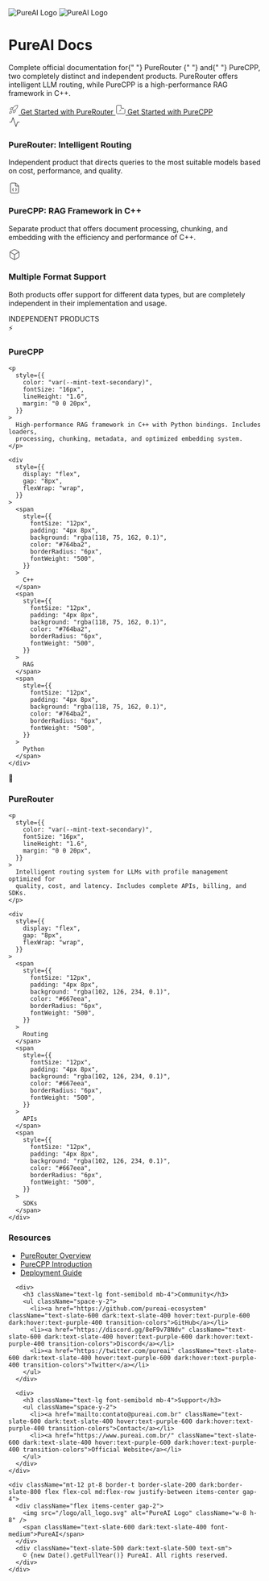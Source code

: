 <div className="flex flex-col items-center text-center mb-12 mt-8">
  <img
    className="block dark:hidden w-24 h-24 mb-4"
    src="/logo/light.svg"
    alt="PureAI Logo"
  />
  <img
    className="hidden dark:block w-24 h-24 mb-4"
    src="/logo/dark.svg"
    alt="PureAI Logo"
  />
  <h1
    className="text-6xl font-extrabold tracking-tight mb-4"
    style={{
      background: "linear-gradient(135deg, #667eea 0%, #764ba2 100%)",
      WebkitBackgroundClip: "text",
      WebkitTextFillColor: "transparent",
    }}
  >
    PureAI Docs
  </h1>
  <div className="h-1 w-24 bg-gradient-to-r from-purple-500 to-indigo-600 rounded mb-6"></div>
</div>

<p className="text-xl text-center max-w-3xl mx-auto mb-8 text-slate-600 dark:text-slate-400">
  Complete official documentation for{" "}
  <span className="font-semibold text-slate-900 dark:text-white">
    PureRouter
  </span>{" "}
  and{" "}
  <span className="font-semibold text-slate-900 dark:text-white">PureCPP</span>,
  two completely distinct and independent products. PureRouter offers
  intelligent LLM routing, while PureCPP is a high-performance RAG framework in
  C++.
</p>

<div className="flex flex-wrap justify-center gap-4 mb-16">
  <a
    href="/purerouter/quickstart"
    className="inline-flex items-center gap-2 px-6 py-3 rounded-lg bg-gradient-to-r from-purple-600 to-indigo-600 text-white font-medium shadow-lg shadow-purple-500/20 hover:shadow-purple-500/30 transition-all hover:-translate-y-0.5"
  >
    <svg
      xmlns="http://www.w3.org/2000/svg"
      width="20"
      height="20"
      viewBox="0 0 24 24"
      fill="none"
      stroke="currentColor"
      strokeWidth="2"
      strokeLinecap="round"
      strokeLinejoin="round"
      className="lucide lucide-rocket"
    >
      <path d="M4.5 16.5c-1.5 1.26-2 5-2 5s3.74-.5 5-2c.71-.84.7-2.13-.09-2.91a2.18 2.18 0 0 0-2.91-.09z" />
      <path d="m12 15-3-3a22 22 0 0 1 2-3.95A12.88 12.88 0 0 1 22 2c0 2.72-.78 7.5-6 11a22.35 22.35 0 0 1-4 2z" />
      <path d="M9 12H4s.55-3.03 2-4c1.62-1.08 5 0 5 0" />
      <path d="M12 15v5s3.03-.55 4-2c1.08-1.62 0-5 0-5" />
    </svg>
    Get Started with PureRouter
  </a>
  <a
    href="/purecpp/quickstart"
    className="inline-flex items-center gap-2 px-6 py-3 rounded-lg bg-white dark:bg-slate-800 text-slate-900 dark:text-white font-medium border border-slate-200 dark:border-slate-700 shadow-sm hover:shadow-md hover:border-purple-200 dark:hover:border-purple-900 transition-all hover:-translate-y-0.5"
  >
    <svg
      xmlns="http://www.w3.org/2000/svg"
      width="20"
      height="20"
      viewBox="0 0 24 24"
      fill="none"
      stroke="currentColor"
      strokeWidth="2"
      strokeLinecap="round"
      strokeLinejoin="round"
      className="lucide lucide-zap"
    >
      <path d="M13 2H4a2 2 0 0 0-2 2v16c0 1.1.9 2 2 2h16a2 2 0 0 0 2-2v-9" />
      <path d="M13 2v7h7" />
      <path d="m9 16 3.5-3.5" />
      <path d="M13 12.5 9.5 16" />
    </svg>
    Get Started with PureCPP
  </a>
</div>

<div className="grid grid-cols-1 md:grid-cols-2 lg:grid-cols-3 gap-6 mb-16">
  <div className="bg-white dark:bg-slate-800 p-6 rounded-xl shadow-sm border border-slate-200 dark:border-slate-700 hover:shadow-md transition-all">
    <div className="w-12 h-12 bg-purple-100 dark:bg-purple-900/30 rounded-lg flex items-center justify-center mb-4">
      <svg xmlns="http://www.w3.org/2000/svg" width="24" height="24" viewBox="0 0 24 24" fill="none" stroke="currentColor" strokeWidth="2" strokeLinecap="round" strokeLinejoin="round" className="text-purple-600 dark:text-purple-400"><path d="M22 12h-4l-3 9L9 3l-3 9H2"/></svg>
    </div>
    <h3 className="text-lg font-semibold mb-2">PureRouter: Intelligent Routing</h3>
    <p className="text-slate-600 dark:text-slate-400">Independent product that directs queries to the most suitable models based on cost, performance, and quality.</p>
  </div>

  <div className="bg-white dark:bg-slate-800 p-6 rounded-xl shadow-sm border border-slate-200 dark:border-slate-700 hover:shadow-md transition-all">
    <div className="w-12 h-12 bg-indigo-100 dark:bg-indigo-900/30 rounded-lg flex items-center justify-center mb-4">
      <svg
        xmlns="http://www.w3.org/2000/svg"
        width="24"
        height="24"
        viewBox="0 0 24 24"
        fill="none"
        stroke="currentColor"
        strokeWidth="2"
        strokeLinecap="round"
        strokeLinejoin="round"
        className="text-indigo-600 dark:text-indigo-400"
      >
        <path d="M14.5 2H6a2 2 0 0 0-2 2v16a2 2 0 0 0 2 2h12a2 2 0 0 0 2-2V7.5L14.5 2z" />
        <polyline points="14 2 14 8 20 8" />
        <path d="M10 12a1 1 0 0 0-1 1v1a1 1 0 0 1-1 1 1 1 0 0 1 1 1v1a1 1 0 0 0 1 1" />
        <path d="M14 18a1 1 0 0 0 1-1v-1a1 1 0 0 1 1-1 1 1 0 0 1-1-1v-1a1 1 0 0 0-1-1" />
      </svg>
    </div>
    <h3 className="text-lg font-semibold mb-2">PureCPP: RAG Framework in C++</h3>
    <p className="text-slate-600 dark:text-slate-400">
      Separate product that offers document processing, chunking, and embedding
      with the efficiency and performance of C++.
    </p>
  </div>

  <div className="bg-white dark:bg-slate-800 p-6 rounded-xl shadow-sm border border-slate-200 dark:border-slate-700 hover:shadow-md transition-all">
    <div className="w-12 h-12 bg-blue-100 dark:bg-blue-900/30 rounded-lg flex items-center justify-center mb-4">
      <svg xmlns="http://www.w3.org/2000/svg" width="24" height="24" viewBox="0 0 24 24" fill="none" stroke="currentColor" strokeWidth="2" strokeLinecap="round" strokeLinejoin="round" className="text-blue-600 dark:text-blue-400"><path d="M21 16V8a2 2 0 0 0-1-1.73l-7-4a2 2 0 0 0-2 0l-7 4A2 2 0 0 0 3 8v8a2 2 0 0 0 1 1.73l7 4a2 2 0 0 0 2 0l7-4A2 2 0 0 0 21 16z"/><polyline points="3.29 7 12 12 20.71 7"/><line x1="12" y1="22" x2="12" y2="12"/></svg>
    </div>
    <h3 className="text-lg font-semibold mb-2">Multiple Format Support</h3>
    <p className="text-slate-600 dark:text-slate-400">Both products offer support for different data types, but are completely independent in their implementation and usage.</p>
  </div>
</div>

<div className="flex items-center gap-3 mb-8 justify-center">
  <div className="h-px bg-slate-200 dark:bg-slate-700 flex-grow max-w-xs"></div>
  <span className="text-slate-500 dark:text-slate-400 text-sm font-medium">
    INDEPENDENT PRODUCTS
  </span>
  <div className="h-px bg-slate-200 dark:bg-slate-700 flex-grow max-w-xs"></div>
</div>

<div className="grid grid-cols-1 md:grid-cols-2 gap-6 mb-16">
  <div className="bg-gradient-to-br from-indigo-50 to-purple-50 dark:from-indigo-900/20 dark:to-purple-900/20 p-6 rounded-xl border border-indigo-100 dark:border-indigo-800/30">
    <div className="flex items-center gap-3 mb-4">
      <div style={{
        width: '48px',
        height: '48px',
        borderRadius: '12px',
        background: 'linear-gradient(135deg, #764ba2 0%, #667eea 100%)',
        display: 'flex',
        alignItems: 'center',
        justifyContent: 'center',
        color: 'white',
        fontSize: '20px'
      }}>
        ⚡
      </div>
      <h3 style={{
        fontSize: '24px',
        fontWeight: '700',
        margin: '0',
        color: 'var(--mint-text-primary)'
      }}>
        PureCPP
      </h3>
    </div>

    <p
      style={{
        color: "var(--mint-text-secondary)",
        fontSize: "16px",
        lineHeight: "1.6",
        margin: "0 0 20px",
      }}
    >
      High-performance RAG framework in C++ with Python bindings. Includes loaders,
      processing, chunking, metadata, and optimized embedding system.
    </p>

    <div
      style={{
        display: "flex",
        gap: "8px",
        flexWrap: "wrap",
      }}
    >
      <span
        style={{
          fontSize: "12px",
          padding: "4px 8px",
          background: "rgba(118, 75, 162, 0.1)",
          color: "#764ba2",
          borderRadius: "6px",
          fontWeight: "500",
        }}
      >
        C++
      </span>
      <span
        style={{
          fontSize: "12px",
          padding: "4px 8px",
          background: "rgba(118, 75, 162, 0.1)",
          color: "#764ba2",
          borderRadius: "6px",
          fontWeight: "500",
        }}
      >
        RAG
      </span>
      <span
        style={{
          fontSize: "12px",
          padding: "4px 8px",
          background: "rgba(118, 75, 162, 0.1)",
          color: "#764ba2",
          borderRadius: "6px",
          fontWeight: "500",
        }}
      >
        Python
      </span>
    </div>
  </div>

  <div className="bg-gradient-to-br from-purple-50 to-indigo-50 dark:from-purple-900/20 dark:to-indigo-900/20 p-6 rounded-xl border border-purple-100 dark:border-purple-800/30">
    <div className="flex items-center gap-3 mb-4">
      <div style={{
        width: '48px',
        height: '48px',
        borderRadius: '12px',
        background: 'linear-gradient(135deg, #667eea 0%, #764ba2 100%)',
        display: 'flex',
        alignItems: 'center',
        justifyContent: 'center',
        color: 'white',
        fontSize: '20px'
      }}>
        🔀
      </div>
      <h3 style={{
        fontSize: '24px',
        fontWeight: '700',
        margin: '0',
        color: 'var(--mint-text-primary)'
      }}>
        PureRouter
      </h3>
    </div>

    <p
      style={{
        color: "var(--mint-text-secondary)",
        fontSize: "16px",
        lineHeight: "1.6",
        margin: "0 0 20px",
      }}
    >
      Intelligent routing system for LLMs with profile management optimized for
      quality, cost, and latency. Includes complete APIs, billing, and SDKs.
    </p>

    <div
      style={{
        display: "flex",
        gap: "8px",
        flexWrap: "wrap",
      }}
    >
      <span
        style={{
          fontSize: "12px",
          padding: "4px 8px",
          background: "rgba(102, 126, 234, 0.1)",
          color: "#667eea",
          borderRadius: "6px",
          fontWeight: "500",
        }}
      >
        Routing
      </span>
      <span
        style={{
          fontSize: "12px",
          padding: "4px 8px",
          background: "rgba(102, 126, 234, 0.1)",
          color: "#667eea",
          borderRadius: "6px",
          fontWeight: "500",
        }}
      >
        APIs
      </span>
      <span
        style={{
          fontSize: "12px",
          padding: "4px 8px",
          background: "rgba(102, 126, 234, 0.1)",
          color: "#667eea",
          borderRadius: "6px",
          fontWeight: "500",
        }}
      >
        SDKs
      </span>
    </div>
  </div>
</div>

<div className="bg-slate-50 dark:bg-slate-900/50 border-t border-slate-200 dark:border-slate-800 py-12 px-6 mt-8">
  <div className="max-w-6xl mx-auto">
    <div className="grid grid-cols-1 md:grid-cols-3 gap-8">
      <div>
        <h3 className="text-lg font-semibold mb-4">Resources</h3>
        <ul className="space-y-2">
          <li><a href="/purerouter/overview" className="text-slate-600 dark:text-slate-400 hover:text-purple-600 dark:hover:text-purple-400 transition-colors">PureRouter Overview</a></li>
          <li><a href="/purecpp/loaders/introduction" className="text-slate-600 dark:text-slate-400 hover:text-purple-600 dark:hover:text-purple-400 transition-colors">PureCPP Introduction</a></li>
          <li><a href="/purerouter/guides/deployments" className="text-slate-600 dark:text-slate-400 hover:text-purple-600 dark:hover:text-purple-400 transition-colors">Deployment Guide</a></li>
        </ul>
      </div>

      <div>
        <h3 className="text-lg font-semibold mb-4">Community</h3>
        <ul className="space-y-2">
          <li><a href="https://github.com/pureai-ecosystem" className="text-slate-600 dark:text-slate-400 hover:text-purple-600 dark:hover:text-purple-400 transition-colors">GitHub</a></li>
          <li><a href="https://discord.gg/8eF9v78Ndv" className="text-slate-600 dark:text-slate-400 hover:text-purple-600 dark:hover:text-purple-400 transition-colors">Discord</a></li>
          <li><a href="https://twitter.com/pureai" className="text-slate-600 dark:text-slate-400 hover:text-purple-600 dark:hover:text-purple-400 transition-colors">Twitter</a></li>
        </ul>
      </div>

      <div>
        <h3 className="text-lg font-semibold mb-4">Support</h3>
        <ul className="space-y-2">
          <li><a href="mailto:contato@pureai.com.br" className="text-slate-600 dark:text-slate-400 hover:text-purple-600 dark:hover:text-purple-400 transition-colors">Contact</a></li>
          <li><a href="https://www.pureai.com.br/" className="text-slate-600 dark:text-slate-400 hover:text-purple-600 dark:hover:text-purple-400 transition-colors">Official Website</a></li>
        </ul>
      </div>
    </div>

    <div className="mt-12 pt-8 border-t border-slate-200 dark:border-slate-800 flex flex-col md:flex-row justify-between items-center gap-4">
      <div className="flex items-center gap-2">
        <img src="/logo/all_logo.svg" alt="PureAI Logo" className="w-8 h-8" />
        <span className="text-slate-600 dark:text-slate-400 font-medium">PureAI</span>
      </div>
      <div className="text-slate-500 dark:text-slate-500 text-sm">
        © {new Date().getFullYear()} PureAI. All rights reserved.
      </div>
    </div>

  </div>
</div>
